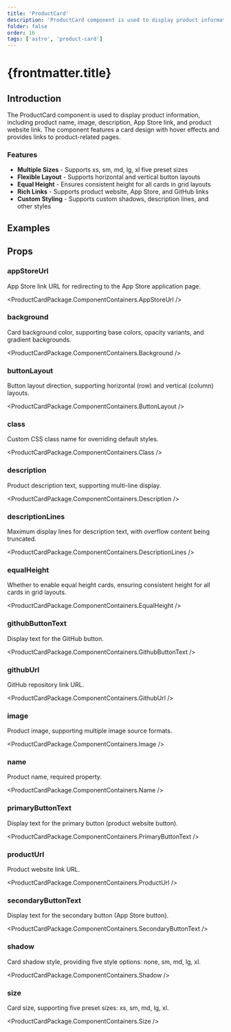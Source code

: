 ```yaml
---
title: 'ProductCard'
description: 'ProductCard component is used to display product information, including product name, image, description, App Store link, and product website link'
folder: false
order: 16
tags: ['astro', 'product-card']
---
```



# {frontmatter.title}

## Introduction

The ProductCard component is used to display product information, including product name, image, description, App Store link, and product website link. The component features a card design with hover effects and provides links to product-related pages.

### Features

- **Multiple Sizes** - Supports xs, sm, md, lg, xl five preset sizes
- **Flexible Layout** - Supports horizontal and vertical button layouts
- **Equal Height** - Ensures consistent height for all cards in grid layouts
- **Rich Links** - Supports product website, App Store, and GitHub links
- **Custom Styling** - Supports custom shadows, description lines, and other styles

## Examples

<ProductCardBasic />

## Props

### appStoreUrl

App Store link URL for redirecting to the App Store application page.

<ProductCardPackage.ComponentContainers.AppStoreUrl />

### background

Card background color, supporting base colors, opacity variants, and gradient backgrounds.

<ProductCardPackage.ComponentContainers.Background />

### buttonLayout

Button layout direction, supporting horizontal (row) and vertical (column) layouts.

<ProductCardPackage.ComponentContainers.ButtonLayout />

### class

Custom CSS class name for overriding default styles.

<ProductCardPackage.ComponentContainers.Class />

### description

Product description text, supporting multi-line display.

<ProductCardPackage.ComponentContainers.Description />

### descriptionLines

Maximum display lines for description text, with overflow content being truncated.

<ProductCardPackage.ComponentContainers.DescriptionLines />

### equalHeight

Whether to enable equal height cards, ensuring consistent height for all cards in grid layouts.

<ProductCardPackage.ComponentContainers.EqualHeight />

### githubButtonText

Display text for the GitHub button.

<ProductCardPackage.ComponentContainers.GithubButtonText />

### githubUrl

GitHub repository link URL.

<ProductCardPackage.ComponentContainers.GithubUrl />

### image

Product image, supporting multiple image source formats.

<ProductCardPackage.ComponentContainers.Image />

### name

Product name, required property.

<ProductCardPackage.ComponentContainers.Name />

### primaryButtonText

Display text for the primary button (product website button).

<ProductCardPackage.ComponentContainers.PrimaryButtonText />

### productUrl

Product website link URL.

<ProductCardPackage.ComponentContainers.ProductUrl />

### secondaryButtonText

Display text for the secondary button (App Store button).

<ProductCardPackage.ComponentContainers.SecondaryButtonText />

### shadow

Card shadow style, providing five style options: none, sm, md, lg, xl.

<ProductCardPackage.ComponentContainers.Shadow />

### size

Card size, supporting five preset sizes: xs, sm, md, lg, xl.

<ProductCardPackage.ComponentContainers.Size /> 
